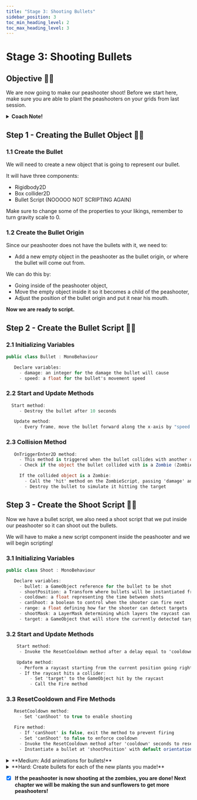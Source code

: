 ---
title: "Stage 3: Shooting Bullets"
sidebar_position: 3
toc_min_heading_level: 2
toc_max_heading_level: 3
---

# Stage 3: Shooting Bullets

## Objective 🧐🗿

We are now going to make our peashooter shoot! Before we start here, make sure you are able to plant the peashooters on your grids from last session. 

<details>
    <summary><strong>Coach Note!</strong></summary>

  These are the topics you will be going over for this stage.

  <details>
    <summary><strong>Standard</strong></summary>

    - Different Variable Types in Unity Scripts: Explanation of common variable types (int, float, bool, GameObject, Transform) used in Unity scripting.
    - Creating and Configuring GameObjects: Steps to create and configure GameObjects with components like Rigidbody2D and Box Collider2D.
    - Using Transform Component for Positioning: Understanding how to use the Transform component to position and move GameObjects in the scene.
  </details>

  <details>
    <summary><strong>Advanced</strong></summary>

    - Collision Detection with OnTriggerEnter2D: How to use the OnTriggerEnter2D method to handle collision events and interact with other scripts.
    - Implementing Cooldown Mechanisms: Explanation of how to implement cooldowns using boolean flags and Invoke methods in Unity scripts.
    - Animating GameObjects with Animator Component: Using the Animator component to create and trigger animations in response to events in scripts.
  </details>
</details>

## Step 1 - Creating the Bullet Object 👾🔫

### 1.1 Create the Bullet

We will need to create a new object that is going to represent our bullet.

It will have three components:
- Rigidbody2D
- Box collider2D
- Bullet Script (NOOOOO NOT SCRIPTING AGAIN)

Make sure to change some of the properties to your likings, remember to turn gravity scale to 0. 

### 1.2 Create the Bullet Origin 

Since our peashooter does not have the bullets with it, we need to:
- Add a new empty object in the peashooter as the bullet origin, or where the bullet will come out from. 

We can do this by:
- Going inside of the peashooter object,
- Move the empty object inside it so it becomes a child of the peashooter,
- Adjust the position of the bullet origin and put it near his mouth.

**Now we are ready to script.**

## Step 2 - Create the Bullet Script 🫛📜

### 2.1 Initializing Variables

```csharp
public class Bullet : MonoBehaviour

   Declare variables:
     - damage: an integer for the damage the bullet will cause
     - speed: a float for the bullet's movement speed
```
### 2.2 Start and Update Methods 

```csharp
  Start method:
     - Destroy the bullet after 10 seconds

   Update method:
     - Every frame, move the bullet forward along the x-axis by "speed * Time.deltaTime"
```

### 2.3 Collision Method

```csharp
   OnTriggerEnter2D method:
     - This method is triggered when the bullet collides with another object
     - Check if the object the bullet collided with is a Zombie (ZombieScript attached)

     If the collided object is a Zombie:
       - Call the 'hit' method on the ZombieScript, passing 'damage' and 'freeze' as arguments
       - Destroy the bullet to simulate it hitting the target
```

## Step 3 - Create the Shoot Script 🔫📜

Now we have a bullet script, we also need a shoot script that we put inside our peashooter so it can shoot out the bullets.

We will have to make a new script component inside the peashooter and we will begin scripting!
    
### 3.1 Initializing Variables

```csharp
public class Shoot : MonoBehaviour

   Declare variables:
     - bullet: a GameObject reference for the bullet to be shot
     - shootPosition: a Transform where bullets will be instantiated from
     - cooldown: a float representing the time between shots
     - canShoot: a boolean to control when the shooter can fire next
     - range: a float defining how far the shooter can detect targets
     - shootMask: a LayerMask determining which layers the raycast can hit
     - target: a GameObject that will store the currently detected target
```

### 3.2 Start and Update Methods

```csharp
    Start method:
     - Invoke the ResetCooldown method after a delay equal to 'cooldown' to allow shooting

    Update method:
     - Perform a raycast starting from the current position going right, up to 'range', and only hitting objects on the 'shootMask' layer
     - If the raycast hits a collider:
         - Set 'target' to the GameObject hit by the raycast
         - Call the Fire method
```

### 3.3 ResetCooldown and Fire Methods

```csharp
   ResetCooldown method:
     - Set 'canShoot' to true to enable shooting

   Fire method:
     - If 'canShoot' is false, exit the method to prevent firing
     - Set 'canShoot' to false to enforce cooldown
     - Invoke the ResetCooldown method after 'cooldown' seconds to reset the shooting ability
     - Instantiate a bullet at 'shootPosition' with default orientation (no rotation)
```

<details>
    <summary>**Medium: Add animations for bullets!**</summary>

    <div className='image-wrapper'>
        ![stage1Medium](../../static/img/un1/Peashooter.gif)
    </div>

    <br  />

    **4.1 Gather your assets**

    Search online for peashooter peas assets to animate!

    **4.2 Animate**

    Use the animation editor to create an animation!

    **4.3 Tie it together using the animator!**

    Use the animator to connect your animation transitions using parameters. You will want to make a trigger parameter.
</details>

<details>
  <summary>**Hard: Create bullets for each of the new plants you made!**</summary>

  <div className='image-wrapper'>
        ![stage1Medium](../../static/img/un1/MegaPeashooter.gif)
  </div>

  **5.1 Gather your assets**

  Search online or create your own assets for your enemy

  **5.2 Script your mechanics**

  Modify the shoot and bullet script to fit the needs of your newly designed plant.

  **5.3 Animate**

  Follow the same animation steps from medium

</details>

- [x] **If the peashooter is now shooting at the zombies, you are done! Next chapter we will be making the sun and sunflowers to get more peashooters!**